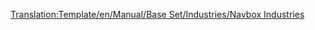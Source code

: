 <noinclude>[[Translation:Template/en/Manual/Base Set/Industries/Navbox Industries]]</noinclude><noinclude>{{es/Para hacer|Incluir el NavBox en las páginas de cada industria}}{{es/Para hacer|Ordenar las industrias alfabéticamente}}</noinclude>{{en/Navbox|navbar = off
|state = off

|name = Navbox Industrias
|title = [[es/Manual/Industrias|Industrias]]

|group1 = [[es/Manual/Clima#templado|Templado]]
|list1 = {{en/Nowrap begin}} [[es/Manual/Base Set/Industries/Banco|Banco]]{{en/·w}} [[es/Manual/Base Set/Industries/Mina de carbón|Mina de carbón]]{{en/·w}} [[es/Manual/Base Set/Industries/Fábrica|Fábrica]]{{en/·w}} [[es/Manual/Base Set/Industries/Granja|Granja]]{{en/·w}} [[es/Manual/Base Set/Industries/Bosque|Bosque]]{{en/·w}} [[es/Manual/Base Set/Industries/Mina de hierro|Mina de hierro]]{{en/·w}}[[es/Manual/Base Set/Industries/Refinería de petróleo|Refinería de petróleo]]{{en/·w}} [[es/Manual/Base Set/Industries/Plataforma petrolífera|Plataforma petrolífera]]{{en/·w}} [[es/Manual/Base Set/Industries/Pozos petrolíferos|Pozos petrolíferos]]{{en/·w}} [[es/Manual/Base Set/Industries/Central eléctrica|Central eléctrica]]{{en/·w}} [[es/Manual/Base Set/Industries/Aserradero|Aserradero]]{{en/·w}} [[es/Manual/Base Set/Industries/Acería|Acería]]{{en/Nowrap end}}

|group2 = [[es/Manual/Clima#subartico|Subártico]]
|list2 = {{en/Nowrap begin}} [[es/Manual/Base Set/Industries/Banco|Banco]]{{en/·w}} [[es/Manual/Base Set/Industries/Mina de carbón|Mina de carbón]]{{en/·w}} [[es/Manual/Base Set/Industries/Granja|Granja]]{{en/·w}} [[es/Manual/Base Set/Industries/Planta procesadora de alimentos|Planta procesadora de alimentos]]{{en/·w}} [[es/Manual/Base Set/Industries/Bosque|Bosque]]{{en/·w}} [[es/Manual/Base Set/Industries/Mina de oro|Mina de oro]]{{en/·w}} [[es/Manual/Base Set/Industries/Refinería de petróleo|Refinería de petróleo]]{{en/·w}} [[es/Manual/Base Set/Industries/Pozos petrolíferos|Pozos petrolíferos]]{{en/·w}} [[es/Manual/Base Set/Industries/Papelera|Papelera]]{{en/·w}} [[es/Manual/Base Set/Industries/Central eléctrica|Central eléctrica]]{{en/·w}} [[es/Manual/Base Set/Industries/Imprenta|Imprenta]]{{en/Nowrap end}}

|group3 = [[es/Manual/Clima#subtropical|Subtropical]]
|list3 = {{en/Nowrap begin}} [[es/Manual/Base Set/Industries/Banco|Banco]]{{en/·w}} [[es/Manual/Base Set/Industries/Mina de cobre|Mina de cobre]]{{en/·w}} [[es/Manual/Base Set/Industries/Mina de diamantes|Mina de Diamantes]]{{en/·w}} [[es/Manual/Base Set/Industries/Fábrica|Fábrica]]{{en/·w}} [[es/Manual/Base Set/Industries/Granja|Granja]]{{en/·w}} [[es/Manual/Base Set/Industries/Planta procesadora de alimentos|Planta procesadora de alimentos]]{{en/·w}} [[es/Manual/Base Set/Industries/Plantación de fruta|Plantación de fruta]]{{en/·w}} [[es/Manual/Base Set/Industries/Aserradero|Aserradero]]{{en/·w}} [[es/Manual/Base Set/Industries/Refinería de petróleo|Refinería de petróleo]]{{en/·w}} [[es/Manual/Base Set/Industries/Pozos petrolíferos|Pozos petrolíferos]]{{en/·w}} [[es/Manual/Base Set/Industries/Plantación de caucho|Plantación de caucho]]{{en/·w}} [[es/Manual/Base Set/Industries/Suministro de agua|Suministro de agua]]{{en/·w}} [[es/Manual/Base Set/Industries/Torre de agua|Torre de agua]]{{en/Nowrap end}}

|group4 = [[es/Manual/Clima#fantasia|Fantasía]]
|list4 = {{en/Nowrap begin}}[[es/Manual/Base Set/Industries/Granja de pilas|Granja de pilas]]{{en/·w}} [[es/Manual/Base Set/Industries/Generador de burbujas|Generador de burbujas]]{{en/·w}} [[es/Manual/Base Set/Industries/Bosque de algodón dulce|Bosque de algodón dulce]]{{en/·w}} [[es/Manual/Base Set/Industries/Pozos de cola|Pozos de cola]]{{en/·w}} [[es/Manual/Base Set/Industries/Fábrica de refrescos|Fábrica de refrescos]]{{en/·w}} [[es/Manual/Base Set/Industries/Fuentes de plástico|Fuentes de plástico]]{{en/·w}} [[es/Manual/Base Set/Industries/Mina de azúcar|Mina de azúcar]]{{en/·w}} [[es/Manual/Base Set/Industries/Fábrica de dulces|Fábrica de dulces]]{{en/·w}} [[es/Manual/Base Set/Industries/Cantera de caramelos|Cantera de caramelos]]{{en/·w}} [[es/Manual/Base Set/Industries/Fábrica de juguetes|Fábrica de juguetes]]{{en/·w}} [[es/Manual/Base Set/Industries/Tienda de juguetes|Tienda de juguetes]]{{en/Nowrap end}}

}}
